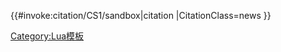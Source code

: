 <includeonly>{{#invoke:citation/CS1/sandbox|citation
|CitationClass=news
}}</includeonly><noinclude>
{{documentation|content=

The '''Template:Cite_news/new''' uses the [[Lua script]] interface with [[Module:Citation/CS1/sandbox]] to format journal cites using the [[wp:CS1|Citation Style 1]] for cite parameters.
}}

[[Category:Lua模板]]

</noinclude>